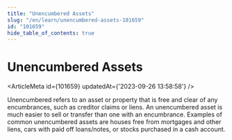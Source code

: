 ```yaml
---
title: "Unencumbered Assets"
slug: "/en/learn/unencumbered-assets-101659"
id: "101659"
hide_table_of_contents: true
---
```



# Unencumbered Assets

<ArticleMeta id={101659} updatedAt={'2023-09-26 13:58:58'} />
<div className='border-solid border-b border-t-0 my-4 border-[var(--ifm-color-gray-300)]' />

Unencumbered refers to an asset or property that is free and clear of any encumbrances, such as creditor claims or liens. An unencumbered asset is much easier to sell or transfer than one with an encumbrance. Examples of common unencumbered assets are houses free from mortgages and other liens, cars with paid off loans/notes, or stocks purchased in a cash account.
